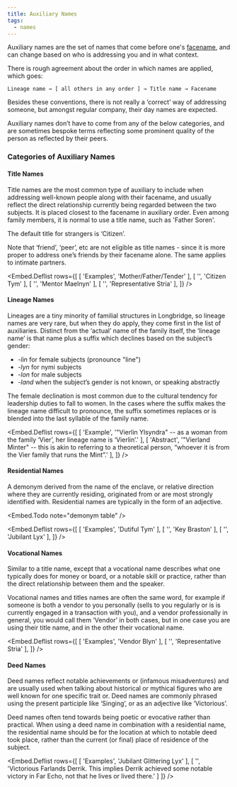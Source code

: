 ```yaml
---
title: Auxiliary Names
tags:
  - names
---
```

Auxiliary names are the set of names that come before one's
[facename](lore:facenames), and can change based on who is addressing you and
in what context.

There is rough agreement about the order in which names are applied, which
goes:

    Lineage name → [ all others in any order ] → Title name → Facename 

Besides these conventions, there is not really a ‘correct’ way of addressing
someone, but amongst regular company, their day names are expected.

Auxiliary names don’t have to come from any of the below categories, and are
sometimes bespoke terms reflecting some prominent quality of the person as
reflected by their peers.

### Categories of Auxiliary Names

#### Title Names

Title names are the most common type of auxiliary to include when addressing
well-known people along with their facename, and usually reflect the direct
relationship currently being regarded between the two subjects. It is placed
closest to the facename in auxiliary order. Even among family members, it is
normal to use a title name, such as 'Father Soren'.

The default title for strangers is ‘Citizen’.

Note that ‘friend’, ‘peer’, etc are not eligible as title names - since
it is more proper to address one’s friends by their facename alone. The same
applies to intimate partners.

<Embed.Deflist rows={[
  [ 'Examples', 'Mother/Father/Tender' ],
  [ '',         'Citizen Tym' ],
  [ '',         'Mentor Maelnyn' ],
  [ '',         'Representative Stria' ],
]} />


#### Lineage Names

Lineages are a tiny minority of familial structures in Longbridge, so lineage
names are very rare, but when they do apply, they come first in the list of
auxiliaries. Distinct from the ‘actual’ name of the family itself, the
‘lineage name’ is that name plus a suffix which declines based on the subject’s
gender:

- *-lin* for female subjects (pronounce "line")
- *-lyn* for nymi subjects
- *-lon* for male subjects
- *-land* when the subject’s gender is not known, or speaking abstractly

The female declination is most common due to the cultural tendency for
leadership duties to fall to women. In the cases where the suffix makes the
lineage name difficult to pronounce, the suffix sometimes replaces or is
blended into the last syllable of the family name.

<Embed.Deflist rows={[
  [ 'Example',  '"Vierlin Ylsyndra" -- as a woman from the family ‘Vier’, her lineage name is ‘Vierlin’.' ],
  [ 'Abstract', '"Vierland Minter" -- this is akin to referring to a theoretical person, “whoever it is from the Vier family that runs the Mint”.' ],
]} />

#### Residential Names

A demonym derived from the name of the enclave, or relative direction where
they are currently residing, originated from or are most strongly identified
with. Residential names are typically in the form of an adjective.

<Embed.Todo note="demonym table" />

<Embed.Deflist rows={[
  [ 'Examples', 'Dutiful Tym' ],
  [ '',         'Key Braston' ], 
  [ '',         'Jubilant Lyx' ],
]} />

#### Vocational Names

Similar to a title name, except that a vocational name describes what one
typically does for money or board, or a notable skill or practice, rather than
the direct relationship between them and the speaker.

Vocational names and titles names are often the same word, for example if
someone is both a vendor to you personally (sells to you regularly or is is
currently engaged in a transaction with you), and a vendor professionally in
general, you would call them ‘Vendor’ in both cases, but in one case you are
using their title name, and in the other their vocational name.

<Embed.Deflist rows={[
  [ 'Examples', 'Vendor Blyn' ],
  [ '',         'Representative Stria' ],
]} />

#### Deed Names

Deed names reflect notable achievements or (infamous misadventures) and are
usually used when talking about historical or mythical figures who are well
known for one specific trait or. Deed names are commonly phrased using the
present participle like ‘Singing’, or as an adjective like ‘Victorious’. 

Deed names often tend towards being poetic or evocative rather than practical.
When using a deed name in combination with a residential name, the residential
name should be for the location at which to notable deed took place, rather
than the current (or final) place of residence of the subject.

<Embed.Deflist rows={[
  [ 'Examples', 'Jubilant Glittering Lyx' ],
  [ '',         'Victorious Farlands Derrik. This implies Derrik achieved some notable victory in Far Echo, not that he lives or lived there.' ]
]} />

